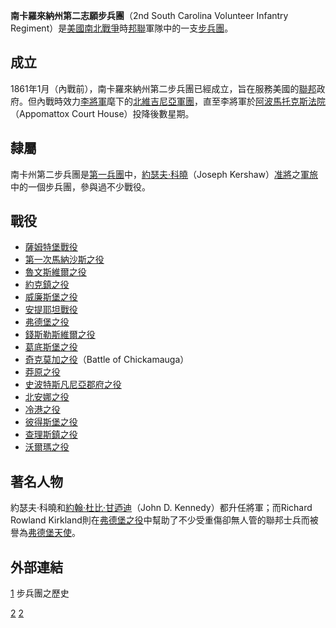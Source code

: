 '''南卡羅來納州第二志願步兵團'''（2nd South Carolina Volunteer Infantry Regiment）是[[美國|美國]][[南北戰爭|南北戰爭]]時[[美利堅聯盟國|邦聯]]軍隊中的一支[[步兵團|步兵團]]。

==成立==
1861年1月（內戰前），南卡羅來納州第二步兵團已經成立，旨在服務美國的[[聯邦|聯邦]]政府。但內戰時效力[[李將軍|李將軍]]麾下的[[北維吉尼亞軍團|北維吉尼亞軍團]]，直至李將軍於[[阿波馬托克斯法院|阿波馬托克斯法院]]（Appomattox Court House）投降後數星期。

==隸屬==
南卡州第二步兵團是[[第一兵團(邦聯)|第一兵團]]中，[[約瑟夫·科曉|約瑟夫·科曉]]（Joseph Kershaw）[[准將|准將]]之[[軍旅|軍旅]]中的一個步兵團，參與過不少戰役。

==戰役==
*[[薩姆特堡戰役|薩姆特堡戰役]]
*[[第一次馬納沙斯之役|第一次馬納沙斯之役]]
*[[魯文斯維爾之役|魯文斯維爾之役]]
*[[約克鎮之役|約克鎮之役]]
*[[威廉斯堡之役|威廉斯堡之役]]
*[[安提耶坦戰役|安提耶坦戰役]]
*[[弗德堡之役|弗德堡之役]]
*[[錢斯勒斯維爾之役|錢斯勒斯維爾之役]]
*[[葛底斯堡之役|葛底斯堡之役]]
*[[奇克莫加之役|奇克莫加之役]]（Battle of Chickamauga）
*[[莽原之役|莽原之役]]
*[[史波特斯凡尼亞郡府之役|史波特斯凡尼亞郡府之役]]
*[[北安娜之役|北安娜之役]]
*[[冷港之役|冷港之役]]
*[[彼得斯堡之役|彼得斯堡之役]]
*[[查理斯鎮之役|查理斯鎮之役]]
*[[沃爾瑪之役|沃爾瑪之役]]

==著名人物==
約瑟夫·科曉和[[約翰·杜比·甘迺迪|約翰·杜比·甘迺迪]]（John D. Kennedy）都升任將軍；而Richard Rowland Kirkland則在[[弗德堡之役|弗德堡之役]]中幫助了不少受重傷卻無人管的聯邦士兵而被譽為[[弗德堡天使|弗德堡天使]]。

==外部連結==
[https://web.archive.org/web/20071009085948/http://www.2ndsouthcarolina.org/regiment.html] 步兵團之歷史

[[Category:邦聯步兵團|2]]
[[Category:南卡羅來納州步兵團|2]]